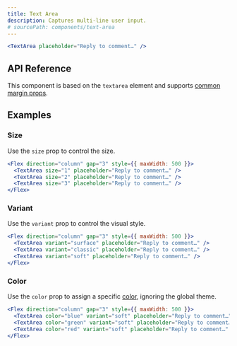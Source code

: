 ```yaml
---
title: Text Area
description: Captures multi-line user input.
# sourcePath: components/text-area
---
```


```jsx live=true
<TextArea placeholder="Reply to comment…" />
```

## API Reference

This component is based on the `textarea` element and supports [common margin props](/themes/docs/theme/layout#margin-props).

## Examples

### Size

Use the `size` prop to control the size.

```jsx live=true
<Flex direction="column" gap="3" style={{ maxWidth: 500 }}>
  <TextArea size="1" placeholder="Reply to comment…" />
  <TextArea size="2" placeholder="Reply to comment…" />
  <TextArea size="3" placeholder="Reply to comment…" />
</Flex>
```

### Variant

Use the `variant` prop to control the visual style.

```jsx live=true
<Flex direction="column" gap="3" style={{ maxWidth: 500 }}>
  <TextArea variant="surface" placeholder="Reply to comment…" />
  <TextArea variant="classic" placeholder="Reply to comment…" />
  <TextArea variant="soft" placeholder="Reply to comment…" />
</Flex>
```

### Color

Use the `color` prop to assign a specific [color](/themes/docs/theme/color), ignoring the global theme.

```jsx live=true
<Flex direction="column" gap="3" style={{ maxWidth: 500 }}>
  <TextArea color="blue" variant="soft" placeholder="Reply to comment…" />
  <TextArea color="green" variant="soft" placeholder="Reply to comment…" />
  <TextArea color="red" variant="soft" placeholder="Reply to comment…" />
</Flex>
```
